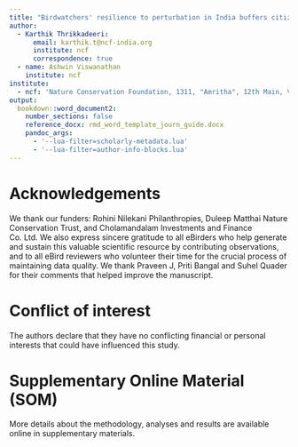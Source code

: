 ```yaml
---
title: "Birdwatchers' resilience to perturbation in India buffers citizen science from pandemic-induced biases"
author: 
  - Karthik Thrikkadeeri:
      email: karthik.t@ncf-india.org
      institute: ncf
      correspondence: true
  - name: Ashwin Viswanathan
    institute: ncf
institute:
  - ncf: 'Nature Conservation Foundation, 1311, "Amritha", 12th Main, Vijayanagar 1st Stage, Mysuru 570017, Karnataka, India'
output: 
  bookdown::word_document2:
    number_sections: false
    reference_docx: rmd_word_template_journ_guide.docx
    pandoc_args:
      - '--lua-filter=scholarly-metadata.lua'
      - '--lua-filter=author-info-blocks.lua'
---
```


# Acknowledgements

We thank our funders: Rohini Nilekani Philanthropies, Duleep Matthai Nature Conservation Trust, and Cholamandalam Investments and Finance Co. Ltd. We also express sincere gratitude to all eBirders who help generate and sustain this valuable scientific resource by contributing observations, and to all eBird reviewers who volunteer their time for the crucial process of maintaining data quality. We thank Praveen J, Priti Bangal and Suhel Quader for their comments that helped improve the manuscript.

# Conflict of interest

The authors declare that they have no conflicting financial or personal interests that could have influenced this study.

# Supplementary Online Material (SOM)

More details about the methodology, analyses and results are available online in supplementary materials.
